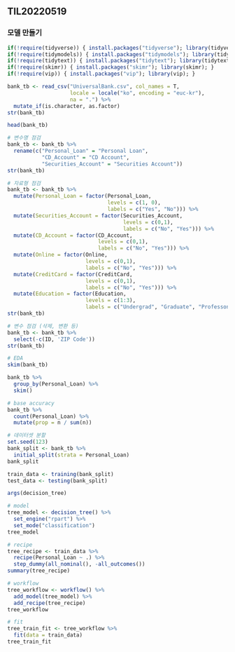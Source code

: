 ## TIL20220519

### 모델 만들기

```r
if(!require(tidyverse)) { install.packages("tidyverse"); library(tidyverse); }
if(!require(tidymodels)) { install.packages("tidymodels"); library(tidymodels); }
if(!require(tidytext)) { install.packages("tidytext"); library(tidytext); }
if(!require(skimr)) { install.packages("skimr"); library(skimr); }
if(!require(vip)) { install.packages("vip"); library(vip); }
```

```r
bank_tb <- read_csv("UniversalBank.csv", col_names = T,
                    locale = locale("ko", encoding = "euc-kr"),
                    na = ".") %>% 
  mutate_if(is.character, as.factor) 
str(bank_tb)
```

```r
head(bank_tb)
```

```r
# 변수명 점검
bank_tb <- bank_tb %>% 
  rename(c("Personal_Loan" = "Personal Loan",
           "CD_Account" = "CD Account",
           "Securities_Account" = "Securities Account"))
str(bank_tb)
```

```r
# 자료형 점검
bank_tb <- bank_tb %>% 
  mutate(Personal_Loan = factor(Personal_Loan,
                                levels = c(1, 0),
                                labels = c("Yes", "No"))) %>% 
  mutate(Securities_Account = factor(Securities_Account,
                                     levels = c(0,1),
                                     labels = c("No", "Yes"))) %>% 
  mutate(CD_Account = factor(CD_Account, 
                             levels = c(0,1),
                             labels = c("No", "Yes"))) %>% 
  mutate(Online = factor(Online, 
                         levels = c(0,1),
                         labels = c("No", "Yes"))) %>% 
  mutate(CreditCard = factor(CreditCard, 
                         levels = c(0,1),
                         labels = c("No", "Yes"))) %>%
  mutate(Education = factor(Education, 
                         levels = c(1:3),
                         labels = c("Undergrad", "Graduate", "Professonal")))
str(bank_tb)  
```

```r
# 변수 점검 (삭제, 변환 등)
bank_tb <- bank_tb %>% 
  select(-c(ID, 'ZIP Code'))
str(bank_tb)
```

```r
# EDA
skim(bank_tb)
```

```r
bank_tb %>% 
  group_by(Personal_Loan) %>% 
  skim()
```

```r
# base accuracy
bank_tb %>% 
  count(Personal_Loan) %>% 
  mutate(prop = n / sum(n))
```

```r
# 데이터셋 분할
set.seed(123)
bank_split <- bank_tb %>% 
  initial_split(strata = Personal_Loan)
bank_split

```

```r
train_data <- training(bank_split)
test_data <- testing(bank_split)
```


```r
args(decision_tree)
```

```r
# model
tree_model <- decision_tree() %>% 
  set_engine("rpart") %>% 
  set_mode("classification")
tree_model
```

```r
# recipe
tree_recipe <- train_data %>% 
  recipe(Personal_Loan ~ .) %>% 
  step_dummy(all_nominal(), -all_outcomes())
summary(tree_recipe)
```


```r
# workflow
tree_workflow <- workflow() %>% 
  add_model(tree_model) %>% 
  add_recipe(tree_recipe)
tree_workflow
```

```r
# fit
tree_train_fit <- tree_workflow %>% 
  fit(data = train_data)
tree_train_fit
```

```r

```

